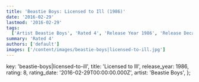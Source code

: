 ```yaml
---
title: 'Beastie Boys: Licensed to Ill (1986)'
date: '2016-02-29'
lastmod: '2016-02-29'
tags:
  ['Artist Beastie Boys', 'Rated 4', 'Release Year 1986', 'Release Decade 1980']
summary: 'Rated 4'
authors: ['default']
images: ['/content/images/beastie-boys|licensed-to-ill.jpg']
---
```


  key: 'beastie-boys|licensed-to-ill',
  title: 'Licensed to Ill',
  release_year: 1986,
  rating: 8,
  rating_date: '2016-02-29T00:00:00.000Z',
  artist: 'Beastie Boys',
};

<MusicRating data={data} />
